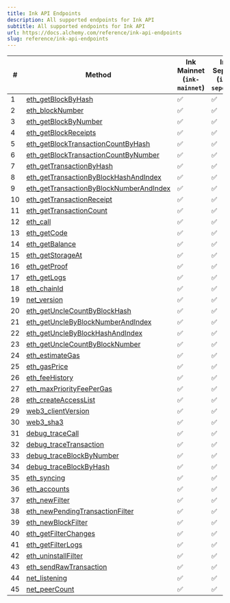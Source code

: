 ```yaml
---
title: Ink API Endpoints
description: All supported endpoints for Ink API
subtitle: All supported endpoints for Ink API
url: https://docs.alchemy.com/reference/ink-api-endpoints
slug: reference/ink-api-endpoints
---
```


| #  | Method                                                                                         | **Ink Mainnet (`ink-mainnet`)** | **Ink Sepolia (`ink-sepolia`)** |
| -- | ---------------------------------------------------------------------------------------------- | ------------------------------- | ------------------------------- |
| 1  | [eth\_getBlockByHash](/reference/eth-getblockbyhash)                                           | ✅                               | ✅                               |
| 2  | [eth\_blockNumber](/reference/eth-blocknumber)                                                 | ✅                               | ✅                               |
| 3  | [eth\_getBlockByNumber](/reference/eth-getblockbynumber)                                       | ✅                               | ✅                               |
| 4  | [eth\_getBlockReceipts](/reference/eth-getblockreceipts)                                       | ✅                               | ✅                               |
| 5  | [eth\_getBlockTransactionCountByHash](/reference/eth-getblocktransactioncountbyhash)           | ✅                               | ✅                               |
| 6  | [eth\_getBlockTransactionCountByNumber](/reference/eth-getblocktransactioncountbynumber)       | ✅                               | ✅                               |
| 7  | [eth\_getTransactionByHash](/reference/eth-gettransactionbyhash)                               | ✅                               | ✅                               |
| 8  | [eth\_getTransactionByBlockHashAndIndex](/reference/eth-gettransactionbyblockhashandindex)     | ✅                               | ✅                               |
| 9  | [eth\_getTransactionByBlockNumberAndIndex](/reference/eth-gettransactionbyblocknumberandindex) | ✅                               | ✅                               |
| 10 | [eth\_getTransactionReceipt](/reference/eth-gettransactionreceipt)                             | ✅                               | ✅                               |
| 11 | [eth\_getTransactionCount](/reference/eth-gettransactioncount)                                 | ✅                               | ✅                               |
| 12 | [eth\_call](/reference/eth-call)                                                               | ✅                               | ✅                               |
| 13 | [eth\_getCode](/reference/eth-getcode)                                                         | ✅                               | ✅                               |
| 14 | [eth\_getBalance](/reference/eth-getbalance)                                                   | ✅                               | ✅                               |
| 15 | [eth\_getStorageAt](/reference/eth-getstorageat)                                               | ✅                               | ✅                               |
| 16 | [eth\_getProof](/reference/eth-getproof)                                                       | ✅                               | ✅                               |
| 17 | [eth\_getLogs](/reference/eth-getlogs)                                                         | ✅                               | ✅                               |
| 18 | [eth\_chainId](/reference/eth-chainid)                                                         | ✅                               | ✅                               |
| 19 | [net\_version](/reference/net-version)                                                         | ✅                               | ✅                               |
| 20 | [eth\_getUncleCountByBlockHash](/reference/eth-getunclecountbyblockhash)                       | ✅                               | ✅                               |
| 21 | [eth\_getUncleByBlockNumberAndIndex](/reference/eth-getunclebyblocknumberandindex)             | ✅                               | ✅                               |
| 22 | [eth\_getUncleByBlockHashAndIndex](/reference/eth-getunclebyblockhashandindex)                 | ✅                               | ✅                               |
| 23 | [eth\_getUncleCountByBlockNumber](/reference/eth-getunclecountbyblocknumber)                   | ✅                               | ✅                               |
| 24 | [eth\_estimateGas](/reference/eth-estimategas)                                                 | ✅                               | ✅                               |
| 25 | [eth\_gasPrice](/reference/eth-gasprice)                                                       | ✅                               | ✅                               |
| 26 | [eth\_feeHistory](/reference/eth-feehistory)                                                   | ✅                               | ✅                               |
| 27 | [eth\_maxPriorityFeePerGas](/reference/eth-maxpriorityfeepergas)                               | ✅                               | ✅                               |
| 28 | [eth\_createAccessList](/reference/eth-createaccesslist)                                       | ✅                               | ✅                               |
| 29 | [web3\_clientVersion](/reference/web3-clientversion)                                           | ✅                               | ✅                               |
| 30 | [web3\_sha3](/reference/web3-sha3)                                                             | ✅                               | ✅                               |
| 31 | [debug\_traceCall](/reference/debug-tracecall)                                                 | ✅                               | ✅                               |
| 32 | [debug\_traceTransaction](/reference/debug-tracetransaction)                                   | ✅                               | ✅                               |
| 33 | [debug\_traceBlockByNumber](/reference/debug-traceblockbynumber)                               | ✅                               | ✅                               |
| 34 | [debug\_traceBlockByHash](/reference/debug-traceblockbyhash)                                   | ✅                               | ✅                               |
| 35 | [eth\_syncing](/reference/eth-syncing-base)                                                    | ✅                               | ✅                               |
| 36 | [eth\_accounts](/reference/eth-accounts)                                                       | ✅                               | ✅                               |
| 37 | [eth\_newFilter](/reference/eth-newfilter)                                                     | ✅                               | ✅                               |
| 38 | [eth\_newPendingTransactionFilter](/reference/eth-newpendingtransactionfilter)                 | ✅                               | ✅                               |
| 39 | [eth\_newBlockFilter](/reference/eth-newblockfilter)                                           | ✅                               | ✅                               |
| 40 | [eth\_getFilterChanges](/reference/eth-getfilterchanges)                                       | ✅                               | ✅                               |
| 41 | [eth\_getFilterLogs](/reference/eth-getfilterlogs)                                             | ✅                               | ✅                               |
| 42 | [eth\_uninstallFilter](/reference/eth-uninstallfilter)                                         | ✅                               | ✅                               |
| 43 | [eth\_sendRawTransaction](/reference/eth-sendrawtransaction)                                   | ✅                               | ✅                               |
| 44 | [net\_listening](/reference/net-listening)                                                     | ✅                               | ✅                               |
| 45 | [net\_peerCount](/reference/net-peercount-bnb)                                                 | ✅                               | ✅                               |
